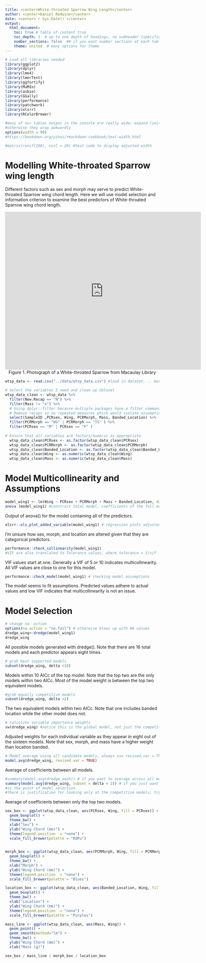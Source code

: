 ```yaml
---
title: <center>White-throated Sparrow Wing Length</center>
author: <center>Daniel Redwine</center>
date: <center>`r Sys.Date()`</center>
output: 
  html_document:
    toc: true # table of content true
    toc_depth: 1  # up to one depth of headings, no subheader (specified by # in html)
    number_sections: false  ## if you want number sections at each table header
    theme: united  # many options for theme
---
```

```r

# Load all libraries needed
library(ggplot2)
library(dplyr)
library(lme4)
library(lmerTest)
library(ggfortify)
library(MuMIn)
library(asbio)
library(GGally)
library(performance)
library(patchwork)
library(olsrr)
library(RColorBrewer)
```

```r
#many of our tables output in the console are really wide; expand limits [width] to fit them all in,
#otherwise they wrap awkwardly
options(width = 90)
#https://bookdown.org/yihui/rmarkdown-cookbook/text-width.html

#matrix(runif(100), ncol = 20) #test code to display adjusted width
```
# Modelling White-throated Sparrow wing length

Different factors such as sex and morph may serve to predict White-throated Sparrow wing chord length. Here we will use model selection and information criterion to examine the best predictors of White-throated Sparrow wing chord length. 

<center>
<iframe src="https://macaulaylibrary.org/asset/155039781/embed" height="515" width="640" frameborder="0" allowfullscreen></iframe>
</center>
<center>
Figure 1. Photograph of a White-throated Sparrow from Macaulay Library
</center>

```r

wtsp_data <- read.csv("../data/wtsp_data.csv") #load in dataset, .. moves up one level

# Select the variables I need and clean up dataset 
wtsp_data_clean <- wtsp_data %>%
  filter(New.Recap == "N") %>% 
  filter(Mass != "x") %>%
  # Using dplyr::filter because multiple packages have a filter command
  # Remove recaps so no repeated measures which would violate assumptions for stats
  select(SampleID ,PCRsex, Wing, PCRMorph, Mass, Banded_Location) %>%
  filter(PCRMorph == "WS" | PCRMorph == "TS" ) %>%
  filter(PCRsex == "M" | PCRsex == "F" )
  
# Ensure that all variables are factors/numeric as appropriate
  wtsp_data_clean$PCRsex <- as.factor(wtsp_data_clean$PCRsex)
  wtsp_data_clean$PCRMorph <- as.factor(wtsp_data_clean$PCRMorph)
  wtsp_data_clean$Banded_Location <- as.factor(wtsp_data_clean$Banded_Location)
  wtsp_data_clean$Wing <- as.numeric(wtsp_data_clean$Wing)
  wtsp_data_clean$Mass <- as.numeric(wtsp_data_clean$Mass)
```
# Model Multicollinearity and Assumptions

```r
model_wing1 <- lm(Wing ~ PCRsex + PCRMorph + Mass + Banded_Location, data=wtsp_data_clean)
anova (model_wing1) #construct total model, coefficients of the full model
```
Output of anova() for the model containing all of the predictors. 

```r
olsrr::ols_plot_added_variable(model_wing1) # regression plots adjusted for other factors
```
I'm unsure how sex, morph, and location are altered given that they are categorical predictors. 
```r
performance::check_collinearity(model_wing1)
#VIF are also translated to Tolerance values, where tolerance = 1/vif
```
VIF values start at one. Generally a VIF of 5 or 10 indicates multicollinearity. All VIF values are close to one for this model. 
```r
performance::check_model(model_wing1) # checking model assumptions
```
The model seems to fit assumptions. Predicted values adhere to actual values and low VIF indicates that multicollinearity is not an issue. 

# Model Selection
```r
# change na. action
options(na.action = "na.fail") # otherwise blows up with NA values
dredge_wing<-dredge(model_wing1)
dredge_wing
```
All possible models generated with dredge(). Note that there are 16 total models and each predictor appears eight times.  

```r
# grab best supported models
subset(dredge_wing, delta <10)
```
Models within 10 AICc of the top model. Note that the top two are the only models within two AICc. Most of the model weight is between the top two equivalent models. 

```r
#grab equally competitive models
subset(dredge_wing, delta <2)
```
The two equivalent models within two AICc. Note that one includes banded location while the other model does not. 

```r
# calculate variable importance weights
sw(dredge_wing) #notice this is the global model, not just the competitive model set
```
Adjusted weights for each individual variable as they appear in eight out of the sixteen models. Note that sex, morph, and mass have a higher weight than location banded. 

```r
# Model average using all candidate models, always use revised.var = TRUE
model.avg(dredge_wing, revised.var = TRUE)
```
Average of coefficients between all models. 

```r
#summary(model.avg(dredge_wash)) # if you want to average across all models, both competitive and non-competitive
summary(model.avg(dredge_wing, subset = delta < 2)) # if you just want to look only at competitive models, which
#is the point of model selection.
#there is justification for looking only at the competitive models; trying to narrow things down.
```
Average of coefficients between only the top two models. 

```r
sex_box <- ggplot(wtsp_data_clean, aes(PCRsex, Wing, fill = PCRsex)) + 
  geom_boxplot() +
  theme_bw() +
  xlab("Sex") +
  ylab("Wing Chord (mm)") +
  theme(legend.position  = "none") +
  scale_fill_brewer(palette = "RdPu")
 

morph_box <- ggplot(wtsp_data_clean, aes(PCRMorph, Wing, fill = PCRMorph)) + 
  geom_boxplot() +
  theme_bw() +
  xlab("Morph") +
  ylab("Wing Chord (mm)") +
  theme(legend.position  = "none") +
  scale_fill_brewer(palette = "Blues")

location_box <- ggplot(wtsp_data_clean, aes(Banded_Location, Wing, fill = Banded_Location)) + 
  geom_boxplot() +
  theme_bw() +
  xlab("Location") +
  ylab("Wing Chord (mm)") +
  theme(legend.position  = "none") +
  scale_fill_brewer(palette = "Purples")

mass_line <- ggplot(wtsp_data_clean, aes(Mass, Wing)) + 
  geom_point() +
  geom_smooth(method="lm") +
  theme_bw() +
  ylab("Wing Chord (mm)") +
  xlab("Mass (g)")

sex_box / mass_line | morph_box / location_box
```
